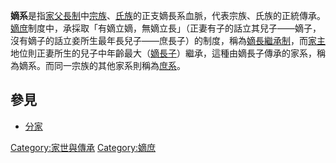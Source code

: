 {{主條目消歧義|關於政治、軍事上的直屬單位，請見[[嫡系部隊|嫡系部隊]]。}}

'''嫡系'''是指[[家父長制|家父長制]]中[[宗族|宗族]]、[[氏族|氏族]]的正支嫡長系血脈，代表宗族、氏族的正統傳承。[[嫡庶|嫡庶]]制度中，承採取「有嫡立嫡，無嫡立長」（正妻有子的話立其兒子——嫡子，沒有嫡子的話立妾所生最年長兒子——庶長子）的制度，稱為[[嫡長繼承制|嫡長繼承制]]，而[[家主|家主]]地位則正妻所生的兒子中年齡最大（[[嫡長子|嫡長子]]）繼承，這種由嫡長子傳承的家系，稱為嫡系。而同一宗族的其他家系則稱為[[庶系|庶系]]。

==參見==
*[[分家|分家]]

[[Category:家世與傳承|Category:家世與傳承]]
[[Category:嫡庶|Category:嫡庶]]